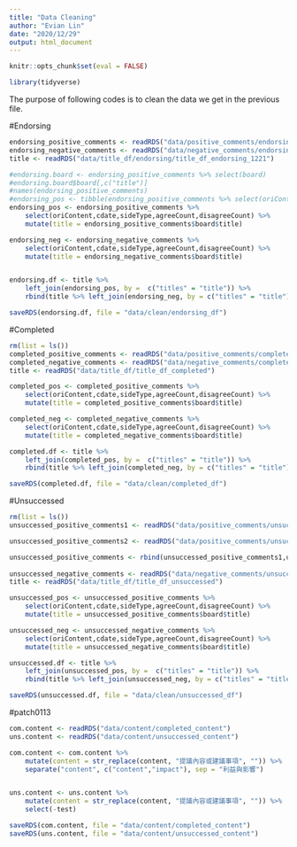 ---
title: "Data Cleaning"
author: "Evian Lin"
date: "2020/12/29"
output: html_document
---

```{r setup, include=FALSE}
knitr::opts_chunk$set(eval = FALSE)
```


```{r}
library(tidyverse)
```

The purpose of following codes is to clean the data we get in the previous file.

#Endorsing
```{r}
endorsing_positive_comments <- readRDS("data/positive_comments/endorsing_positive_comments")
endorsing_negative_comments <- readRDS("data/negative_comments/endorsing_negative_comments")
title <- readRDS("data/title_df/endorsing/title_df_endorsing_1221")

#endorsing.board <- endorsing_positive_comments %>% select(board)
#endorsing.board$board[,c("title")]
#names(endorsing_positive_comments)
#endorsing_pos <- tibble(endorsing_positive_comments %>% select(oriContent,cdate,sideType,agreeCount,disagreeCount),endorsing_positive_comments$board$title)
endorsing_pos <- endorsing_positive_comments %>%
    select(oriContent,cdate,sideType,agreeCount,disagreeCount) %>%
    mutate(title = endorsing_positive_comments$board$title)

endorsing_neg <- endorsing_negative_comments %>%
    select(oriContent,cdate,sideType,agreeCount,disagreeCount) %>%
    mutate(title = endorsing_negative_comments$board$title)


endorsing.df <- title %>%
    left_join(endorsing_pos, by =  c("titles" = "title")) %>%
    rbind(title %>% left_join(endorsing_neg, by = c("titles" = "title")))

saveRDS(endorsing.df, file = "data/clean/endorsing_df")
```


#Completed
```{r}
rm(list = ls())
completed_positive_comments <- readRDS("data/positive_comments/completed_positive_comments")
completed_negative_comments <- readRDS("data/negative_comments/completed_negative_comments")
title <- readRDS("data/title_df/title_df_completed")

completed_pos <- completed_positive_comments %>%
    select(oriContent,cdate,sideType,agreeCount,disagreeCount) %>%
    mutate(title = completed_positive_comments$board$title)

completed_neg <- completed_negative_comments %>%
    select(oriContent,cdate,sideType,agreeCount,disagreeCount) %>%
    mutate(title = completed_negative_comments$board$title)

completed.df <- title %>%
    left_join(completed_pos, by =  c("titles" = "title")) %>%
    rbind(title %>% left_join(completed_neg, by = c("titles" = "title")))

saveRDS(completed.df, file = "data/clean/completed_df")

```

#Unsuccessed
```{r}
rm(list = ls())
unsuccessed_positive_comments1 <- readRDS("data/positive_comments/unsuccessed_positive_comments_to_4086")

unsuccessed_positive_comments2 <- readRDS("data/positive_comments/unsuccessed_positive_comments_from_4087")

unsuccessed_positive_comments <- rbind(unsuccessed_positive_comments1,unsuccessed_positive_comments2)
    
unsuccessed_negative_comments <- readRDS("data/negative_comments/unsuccessed_negative_comments")
title <- readRDS("data/title_df/title_df_unsuccessed")

unsuccessed_pos <- unsuccessed_positive_comments %>%
    select(oriContent,cdate,sideType,agreeCount,disagreeCount) %>%
    mutate(title = unsuccessed_positive_comments$board$title)

unsuccessed_neg <- unsuccessed_negative_comments %>%
    select(oriContent,cdate,sideType,agreeCount,disagreeCount) %>%
    mutate(title = unsuccessed_negative_comments$board$title)

unsuccessed.df <- title %>%
    left_join(unsuccessed_pos, by =  c("titles" = "title")) %>%
    rbind(title %>% left_join(unsuccessed_neg, by = c("titles" = "title")))

saveRDS(unsuccessed.df, file = "data/clean/unsuccessed_df")
```
#patch0113
```{r}
com.content <- readRDS("data/content/completed_content")
uns.content <- readRDS("data/content/unsuccessed_content")

com.content <- com.content %>%
    mutate(content = str_replace(content, "提議內容或建議事項", "")) %>%
    separate("content", c("content","impact"), sep = "利益與影響")


uns.content <- uns.content %>%
    mutate(content = str_replace(content, "提議內容或建議事項", "")) %>%
    select(-test)

saveRDS(com.content, file = "data/content/completed_content")
saveRDS(uns.content, file = "data/content/unsuccessed_content")
```


